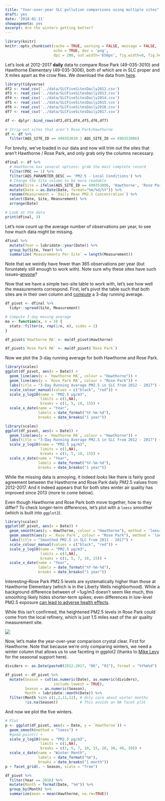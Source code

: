 ```yaml
---
title: "Year-over-year SLC pollution comparisons using multiple sites"
draft: yes
date: '2018-01-11'
showpagemeta: yes
excerpt: Are the winters getting better?
---
```

  
```r
library(knitr)
knitr::opts_chunk$set(cache = TRUE, warning = FALSE, message = FALSE, 
                      echo = TRUE, dev = 'png',
                      dpi = 200, out.width='650px', fig.width=8, fig.height=4)
```

Let's look at 2012-2017 **daily** data to compare Rose Park (49-035-3010) and Hawthorne Elementary (49-035-3006), both of which are in SLC proper and X miles apart as the crow flies. We download the data from [here](https://www.epa.gov/outdoor-air-quality-data/download-daily-data). 


```r
library(tidyverse)
df2 <- read_csv('../data/SLCFiveSitesDaily2012.csv')
df3 <- read_csv('../data/SLCFiveSitesDaily2013.csv')
df4 <- read_csv('../data/SLCFiveSitesDaily2014.csv')
df5 <- read_csv('../data/SLCFiveSitesDaily2015.csv')
df6 <- read_csv('../data/SLCFiveSitesDaily2016.csv')
df7 <- read_csv('../data/SLCFiveSitesDaily2017.csv')

df <- dplyr::bind_rows(df2,df3,df4,df5,df6,df7)

# Strip out sites that aren't Rose Park/Hawthorne
df <- df %>%
  filter(AQS_SITE_ID == 490353010 | AQS_SITE_ID == 490353006)
```

For brevity, we've loaded in our data and now will trim out the sites that aren't Hawthorne / Rose Park, and only grab only the columns necessary.

```r
dfinal <- df %>% 
  # Hawthorne has several options; grab the most complete record
  filter(POC == 1) %>%
  filter(AQS_PARAMETER_DESC == 'PM2.5 - Local Conditions') %>%
  # Change the Site column to be more readable
  mutate(Site = ifelse(AQS_SITE_ID == 490353006, 'Hawthorne', 'Rose Park')) %>% 
  mutate(Date = as.Date(Date, format="%m/%d/%Y")) %>%
  rename(Measurement = `Daily Mean PM2.5 Concentration`) %>%
  select(Date, Site, Measurement) %>%
  arrange(Date)

# Look at the data
print(dfinal, 3)
```

Let's now count up the average number of observations per year, to see how much data might be missing.

```r
dfinal %>% 
  mutate(Year = lubridate::year(Date)) %>% 
  group_by(Site, Year) %>% 
  summarize(`Measurements Per Site` = length(Measurement))
```

Note that we weirdly have fewer than 365 observations per year (but foruntately still enough to work with). Note sure why these sites have such issues--[anyone](https://twitter.com/levithatcher)?

Now that we have a simple two-site table to work with, let's see how well the measurements correspond. First, let's  pivot the table such that both sites are in their own column and [compute](https://stackoverflow.com/a/4862334) a 3-day running average.


```r
df_pivot <- dfinal %>% 
  tidyr::spread(Site, Measurement)

# Compute 3-day moving average
ma <- function(x, n = 3) {
  stats::filter(x, rep(1/n, n), sides = 2)
}

df_pivot$`Hawthorne MA` <- ma(df_pivot$Hawthorne)

df_pivot$`Rose Park MA` <- ma(df_pivot$`Rose Park`)
```

Now we plot the 3-day running average for both Hawthorne and Rose Park.

```r
library(scales)
ggplot(df_pivot, aes(x = Date)) +
  geom_line(aes(y = `Hawthorne MA`, colour = "Hawthorne")) +
  geom_line(aes(y = `Rose Park MA`, colour = "Rose Park")) +
  labs(title = "3-Day Running Average PM2.5 in SLC from 2012 - 2017") +
  scale_colour_manual(values = c("black", "red")) +
  scale_y_log10(name = "PM2.5 µg/m3", 
                limits = c(1,NA), 
                breaks = c(1, 5, 10, 15)) +
  scale_x_date(name = "Year", 
               labels = date_format("%Y-%m-%d"), 
               breaks = date_breaks("1 year"))

```

```r
library(scales)
ggplot(df_pivot, aes(x = Date)) +
  geom_line(aes(y = `Hawthorne MA`, colour = "Hawthorne")) +
  labs(title = "3-Day Running Average PM2.5 in SLC from 2012 - 2017") +
  scale_y_log10(name = "PM2.5 µg/m3", 
                limits = c(1,NA), 
                breaks = c(1, 5, 10, 15)) +
  scale_x_date(name = "Year", 
               labels = date_format("%Y-%m-%d"), 
               breaks = date_breaks("1 year"))

```

While the missing data is annoying, it indeed _looks_ like there is fairly good agreement between the Hawthorne and Rose Park daily PM2.5 values from 2012-2017. And it indeed appears that for both sites winter air quality has improved since 2013 (more to come below).

Even though Hawthorne and Rose Park both move together, how to they differ? To check longer-term differences, let's plot with a `loess` smoother (which is built into `ggplot2`).

```r
library(scales)
ggplot(df_pivot, aes(x = Date)) +
  geom_smooth(aes(y = Hawthorne, colour = "Hawthorne"), method = 'loess') +
  geom_smooth(aes(y = `Rose Park`, colour = "Rose Park"), method = 'loess') +
  labs(title = "Smoothed PM2.5 in SLC from 2013 - 2017") +
  scale_colour_manual(values = c("black", "red")) +
  scale_y_log10(name = "PM2.5 µg/m3", 
                limits = c(3,NA), 
                breaks = c(1, 5, 7, 10, 15)) +
  scale_x_date(name = "Year", 
               labels = date_format("%Y-%m-%d"), 
               breaks = date_breaks("1 year"))

```

Interesting--Rose Park PM2.5 levels are systematically higher than those at Hawthorne Elementary (which is in the Liberty Wells neighborhood). While a background difference between of ~1ug/m3 doesn't seem like much, this smoothing likely hides shorter-term spikes; even differences in low-level PM2.5 exposure [can lead to adverse health effects](http://www.nejm.org/doi/full/10.1056/NEJMoa1702747). 

While this isn't confirmed, the heightened PM2.5 levels in Rose Park could come from the local refinery, which is just 1.5 miles east of the air quality measurement site.

![](../figs/temp/map.png)

Now, let's make the year-over-year comparison crystal clear. First for Hawthorne. Note that because we're only comparing winters, we need a winter column that allows us to use faceting in ggplot2 (thanks to [Mike Levy](https://twitter.com/ucdlevy) for the seasonal support here).


```r
dividers <- as.Date(paste0(2012:2017, "06", "01"), format = "%Y%m%d")

df_pivot <- df_pivot %>%
  mutate(Season = cut(as.numeric(Date), as.numeric(dividers), 
                      include.lowest = TRUE),
         Season = as.numeric(Season),
         Month = lubridate::month(Date)) %>% 
  filter(Month %in% c(1,2,11,12), # Only care about winter months
         !is.na(Season))          # This avoids an NA facet plot
```

And now we plot the five winters.

```r
# Plot
p <- ggplot(df_pivot, aes(x = Date, y = `Hawthorne`)) + 
  geom_smooth(method = "loess") +
  #geom_point() +
  scale_y_log10(name = "PM2.5 µg/m3", 
                limits = c(1,NA), 
                breaks = c(1, 5, 7, 10, 15, 20, 30, 40, 50)) +
  scale_x_date(name = "Winter Month",
               labels = date_format("%m"),
               breaks = date_breaks("1 month"))
p + facet_grid(. ~ Season, scale = "free")


```

```r
df_pivot %>%
  filter(Year == 2016) %>%
  mutate(Month = format(Date, "%m")) %>% 
  group_by(Month) %>% 
  summarize(mean = mean(Hawthorne, na.rm=TRUE))
```

